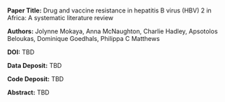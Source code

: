 <base target="_blank">
<!-- Empty link requrired to get target=_blank to work-->
<a href=""></a>
<br>
**Paper Title:** Drug and vaccine resistance in hepatitis B virus (HBV) 2 in Africa: A systematic literature review

**Authors:** Jolynne Mokaya, Anna McNaughton, Charlie Hadley, Apsotolos Beloukas, Dominique Goedhals, Philippa C Matthews

**DOI:** TBD

**Data Deposit:** TBD

**Code Deposit:** TBD

**Abstract:** TBD